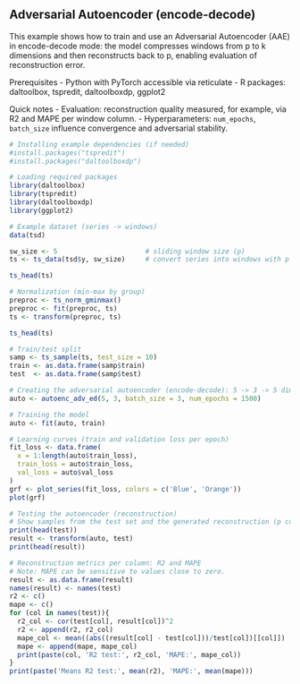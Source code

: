 ## Adversarial Autoencoder (encode-decode)

This example shows how to train and use an Adversarial Autoencoder (AAE) in encode-decode mode: the model compresses windows from p to k dimensions and then reconstructs back to p, enabling evaluation of reconstruction error.

Prerequisites
- Python with PyTorch accessible via reticulate
- R packages: daltoolbox, tspredit, daltoolboxdp, ggplot2

Quick notes
- Evaluation: reconstruction quality measured, for example, via R2 and MAPE per window column.
- Hyperparameters: `num_epochs`, `batch_size` influence convergence and adversarial stability.

```r
# Installing example dependencies (if needed)
#install.packages("tspredit")
#install.packages("daltoolboxdp")
```

```r
# Loading required packages
library(daltoolbox)
library(tspredit)
library(daltoolboxdp)
library(ggplot2)
```

```r
# Example dataset (series -> windows)
data(tsd)

sw_size <- 5                      # sliding window size (p)
ts <- ts_data(tsd$y, sw_size)     # convert series into windows with p columns

ts_head(ts)
```

```r
# Normalization (min-max by group)
preproc <- ts_norm_gminmax()
preproc <- fit(preproc, ts)
ts <- transform(preproc, ts)

ts_head(ts)
```

```r
# Train/test split
samp <- ts_sample(ts, test_size = 10)
train <- as.data.frame(samp$train)
test  <- as.data.frame(samp$test)
```

```r
# Creating the adversarial autoencoder (encode-decode): 5 -> 3 -> 5 dimensions
auto <- autoenc_adv_ed(5, 3, batch_size = 3, num_epochs = 1500)

# Training the model
auto <- fit(auto, train)
```

```r
# Learning curves (train and validation loss per epoch)
fit_loss <- data.frame(
  x = 1:length(auto$train_loss),
  train_loss = auto$train_loss,
  val_loss = auto$val_loss
)
grf <- plot_series(fit_loss, colors = c('Blue', 'Orange'))
plot(grf)
```

```r
# Testing the autoencoder (reconstruction)
# Show samples from the test set and the generated reconstruction (p columns)
print(head(test))
result <- transform(auto, test)
print(head(result))
```

```r
# Reconstruction metrics per column: R2 and MAPE
# Note: MAPE can be sensitive to values close to zero.
result <- as.data.frame(result)
names(result) <- names(test)
r2 <- c()
mape <- c()
for (col in names(test)){
  r2_col <- cor(test[col], result[col])^2
  r2 <- append(r2, r2_col)
  mape_col <- mean((abs((result[col] - test[col]))/test[col])[[col]])
  mape <- append(mape, mape_col)
  print(paste(col, 'R2 test:', r2_col, 'MAPE:', mape_col))
}
print(paste('Means R2 test:', mean(r2), 'MAPE:', mean(mape)))
```

